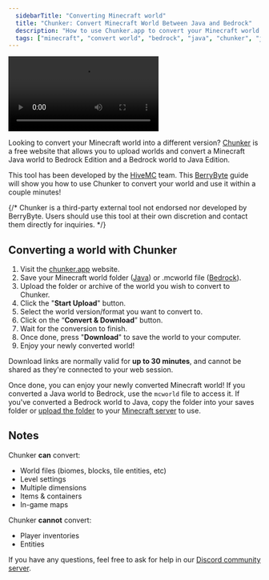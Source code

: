 ```yaml
---
  sidebarTitle: "Converting Minecraft world"
  title: "Chunker: Convert Minecraft World Between Java and Bedrock"
  description: "How to use Chunker.app to convert your Minecraft world between Java and Bedrock."
  tags: ["minecraft", "convert world", "bedrock", "java", "chunker", "java to bedrock", "bedrock to java", "world converter"]
---
```


<Frame>
<video
  controls
  autoPlay
  mute
  loop
  className="w-full aspect-video"
  src="https://cdn.discordapp.com/attachments/839745287198998558/1140325378704015420/Screen_Recording_2023-08-13_at_9.39.02_AM.mp4"
></video>
</Frame>

Looking to convert your Minecraft world into a different version? [Chunker](https://chunker.app/) is a free website that allows you to upload worlds and convert a Minecraft Java world to Bedrock Edition and a Bedrock world to Java Edition.

This tool has been developed by the [HiveMC](https://playhive.com) team. This [BerryByte](https://berrybyte.net/minecraft) guide will show you how to use Chunker to convert your world and use it within a couple minutes!

{/* <Info>Chunker is a third-party external tool not endorsed nor developed by BerryByte. Users should use this tool at their own discretion and contact them directly for inquiries.</Info> */}

## Converting a world with Chunker

  1. Visit the [chunker.app](https://chunker.app/) website.
  2. Save your Minecraft world folder ([Java](https://minecraft.fandom.com/wiki/Java_Edition)) or .mcworld file ([Bedrock](https://minecraft.fandom.com/wiki/Bedrock_Edition)).
  3. Upload the folder or archive of the world you wish to convert to Chunker.
  4. Click the "**Start Upload**" button.
  4. Select the world version/format you want to convert to.
  5. Click on the “**Convert & Download**” button.
  6. Wait for the conversion to finish.
  7. Once done, press "**Download**" to save the world to your computer.
  8. Enjoy your newly converted world!

  Download links are normally valid for **up to 30 minutes**, and cannot be shared as they're connected to your web session.

Once done, you can enjoy your newly converted Minecraft world! If you converted a Java world to Bedrock, use the `mcworld` file to access it. If you've converted a Bedrock world to Java, copy the folder into your saves folder or [upload the folder](../../lime/importing-files/) to your [Minecraft server](https://berrybyte.net/minecraft) to use.

## Notes

Chunker **can** convert:

- World files (biomes, blocks, tile entities, etc)
- Level settings
- Multiple dimensions
- Items & containers
- In-game maps

Chunker **cannot** convert:

- Player inventories
- Entities

If you have any questions, feel free to ask for help in our [Discord community server](https://berrybyte.net/discord).